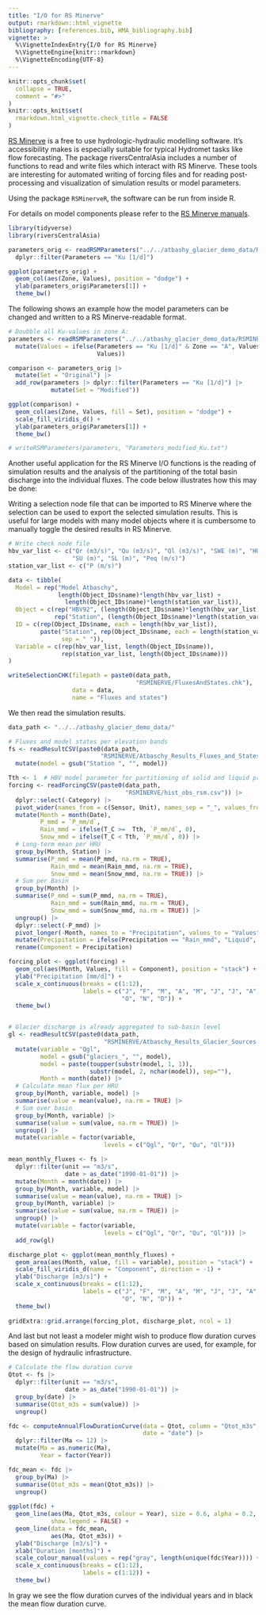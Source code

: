```yaml
---
title: "I/O for RS Minerve"
output: rmarkdown::html_vignette
bibliography: [references.bib, HMA_bibliography.bib]
vignette: >
  %\VignetteIndexEntry{I/O for RS Minerve}
  %\VignetteEngine{knitr::rmarkdown}
  %\VignetteEncoding{UTF-8}
---
```


```r
knitr::opts_chunk$set(
  collapse = TRUE,
  comment = "#>"
)
knitr::opts_knit$set(
  rmarkdown.html_vignette.check_title = FALSE
)
```

[RS Minerve](https://crealp.ch/rs-minerve/){target="_blank"} is a free to use hydrologic-hydraulic modelling software. It's accessibility makes is especially suitable for typical Hydromet tasks like flow forecasting. The package riversCentralAsia includes a number of functions to read and write files which interact with RS Minerve. 
These tools are interesting for automated writing of forcing files and for reading post-processing and visualization of simulation results or model parameters. 

Using the package `RSMinerveR`, the software can be run from inside R. 

For details on model components please refer to the [RS Minerve manuals](https://crealp.github.io/rsminerve-releases/){target="_blank"}. 

```r
library(tidyverse)
library(riversCentralAsia)

parameters_orig <- readRSMParameters("../../atbashy_glacier_demo_data/RSMINERVE/Atbaschy_PAR_postCal.txt") |> 
  dplyr::filter(Parameters == "Ku [1/d]") 

ggplot(parameters_orig) + 
  geom_col(aes(Zone, Values), position = "dodge") + 
  ylab(parameters_orig$Parameters[1]) + 
  theme_bw()
```

The following shows an example how the model parameters can be changed and written to a RS Minerve-readable format. 

```r
# Doubble all Ku-values in zone A: 
parameters <- readRSMParameters("../../atbashy_glacier_demo_data/RSMINERVE/Atbaschy_PAR_postCal.txt") |> 
  mutate(Values = ifelse(Parameters == "Ku [1/d]" & Zone == "A", Values * 2, 
                         Values))

comparison <- parameters_orig |> 
  mutate(Set = "Original") |> 
  add_row(parameters |> dplyr::filter(Parameters == "Ku [1/d]") |> 
            mutate(Set = "Modified"))

ggplot(comparison) + 
  geom_col(aes(Zone, Values, fill = Set), position = "dodge") + 
  scale_fill_viridis_d() + 
  ylab(parameters_orig$Parameters[1]) + 
  theme_bw()

# writeRSMParameters(parameters, "Parameters_modified_Ku.txt")
```

Another useful application for the RS Minerve I/O functions is the reading of simulation results and the analysis of the partitioning of the total basin discharge into the individual fluxes. The code below illustrates how this may be done: 

Writing a selection node file that can be imported to RS Minerve where the selection can be used to export the selected simulation results. This is useful for large models with many model objects where it is cumbersome to manually toggle the desired results in RS Minerve.  

```r
# Write check node file
hbv_var_list <- c("Qr (m3/s)", "Qu (m3/s)", "Ql (m3/s)", "SWE (m)", "HUM (m)", 
                  "SU (m)", "SL (m)", "Peq (m/s)")
station_var_list <- c("P (m/s)")

data <- tibble(
  Model = rep("Model Atbaschy", 
              length(Object_IDs$name)*length(hbv_var_list) + 
                length(Object_IDs$name)*length(station_var_list)), 
  Object = c(rep("HBV92", (length(Object_IDs$name)*length(hbv_var_list))),
             rep("Station", (length(Object_IDs$name)*length(station_var_list)))), 
  ID = c(rep(Object_IDs$name, each = length(hbv_var_list)), 
         paste("Station", rep(Object_IDs$name, each = length(station_var_list)), 
               sep = " ")), 
  Variable = c(rep(hbv_var_list, length(Object_IDs$name)), 
               rep(station_var_list, length(Object_IDs$name)))
)

writeSelectionCHK(filepath = paste0(data_path, 
                                    "RSMINERVE/FluxesAndStates.chk"), 
                  data = data, 
                  name = "Fluxes and states")
```

We then read the simulation results. 

```r

data_path <- "../../atbashy_glacier_demo_data/"

# Fluxes and model states per elevation bands
fs <- readResultCSV(paste0(data_path, 
                          "RSMINERVE/Atbaschy_Results_Fluxes_and_States.csv")) |> 
  mutate(model = gsub("Station ", "", model))

Tth <- 1  # HBV model parameter for partitioning of solid and liquid precipitation
forcing <- readForcingCSV(paste0(data_path, 
                                 "RSMINERVE/hist_obs_rsm.csv")) |> 
  dplyr::select(-Category) |> 
  pivot_wider(names_from = c(Sensor, Unit), names_sep = "_", values_from = Value)  |> 
  mutate(Month = month(Date), 
         P_mmd = `P_mm/d`, 
         Rain_mmd = ifelse(T_C >=  Tth, `P_mm/d`, 0), 
         Snow_mmd = ifelse(T_C < Tth, `P_mm/d`, 0)) |> 
  # Long-term mean per HRU  
  group_by(Month, Station) |> 
  summarise(P_mmd = mean(P_mmd, na.rm = TRUE), 
            Rain_mmd = mean(Rain_mmd, na.rm = TRUE), 
            Snow_mmd = mean(Snow_mmd, na.rm = TRUE)) |> 
  # Sum per Basin
  group_by(Month) |> 
  summarise(P_mmd = sum(P_mmd, na.rm = TRUE), 
            Rain_mmd = sum(Rain_mmd, na.rm = TRUE), 
            Snow_mmd = sum(Snow_mmd, na.rm = TRUE)) |> 
  ungroup() |> 
  dplyr::select(-P_mmd) |> 
  pivot_longer(-Month, names_to = "Precipitation", values_to = "Values") |> 
  mutate(Precipitation = ifelse(Precipitation == "Rain_mmd", "Liquid", "Solid")) |> 
  rename(Component = Precipitation)

forcing_plot <- ggplot(forcing) + 
  geom_col(aes(Month, Values, fill = Component), position = "stack") + 
  ylab("Precipitation [mm/d]") + 
  scale_x_continuous(breaks = c(1:12), 
                     labels = c("J", "F", "M", "A", "M", "J", "J", "A", "S", 
                                "O", "N", "D")) + 
  theme_bw()


# Glacier discharge is already aggregated to sub-basin level 
gl <- readResultCSV(paste0(data_path, 
                           "RSMINERVE/Atbaschy_Results_Glacier_Sources.csv")) |>
  mutate(variable = "Qgl", 
         model = gsub("glaciers_", "", model), 
         model = paste(toupper(substr(model, 1, 1)), 
                       substr(model, 2, nchar(model)), sep=""), 
         Month = month(date)) |> 
  # Calculate mean flux per HRU
  group_by(Month, variable, model) |> 
  summarise(value = mean(value), na.rm = TRUE) |>
  # Sum over basin
  group_by(Month, variable) |> 
  summarise(value = sum(value, na.rm = TRUE)) |> 
  ungroup() |> 
  mutate(variable = factor(variable, 
                           levels = c("Qgl", "Qr", "Qu", "Ql")))

mean_monthly_fluxes <- fs |> 
  dplyr::filter(unit == "m3/s", 
                date > as_date("1990-01-01")) |> 
  mutate(Month = month(date)) |> 
  group_by(Month, variable, model) |> 
  summarise(value = mean(value), na.rm = TRUE) |> 
  group_by(Month, variable) |> 
  summarise(value = sum(value, na.rm = TRUE)) |> 
  ungroup() |> 
  mutate(variable = factor(variable, 
                           levels = c("Qgl", "Qr", "Qu", "Ql"))) |> 
  add_row(gl)

discharge_plot <- ggplot(mean_monthly_fluxes) + 
  geom_area(aes(Month, value, fill = variable), position = "stack") + 
  scale_fill_viridis_d(name = "Component", direction = -1) +
  ylab("Discharge [m3/s]") + 
  scale_x_continuous(breaks = c(1:12), 
                     labels = c("J", "F", "M", "A", "M", "J", "J", "A", "S", 
                                "O", "N", "D")) + 
  theme_bw()
  
gridExtra::grid.arrange(forcing_plot, discharge_plot, ncol = 1)
```

And last but not least a modeler might wish to produce flow duration curves based on simulation results. Flow duration curves are used, for example, for the design of hydraulic infrastructure.

```r
# Calculate the flow duration curve
Qtot <- fs |> 
  dplyr::filter(unit == "m3/s", 
                date > as_date("1990-01-01")) |> 
  group_by(date) |> 
  summarise(Qtot_m3s = sum(value)) |> 
  ungroup()

fdc <- computeAnnualFlowDurationCurve(data = Qtot, column = "Qtot_m3s", 
                                      date = "date") |> 
  dplyr::filter(Ma <= 12) |> 
  mutate(Ma = as.numeric(Ma), 
         Year = factor(Year))

fdc_mean <- fdc |> 
  group_by(Ma) |> 
  summarise(Qtot_m3s = mean(Qtot_m3s)) |> 
  ungroup()
  
ggplot(fdc) + 
  geom_line(aes(Ma, Qtot_m3s, colour = Year), size = 0.6, alpha = 0.2,
            show.legend = FALSE) + 
  geom_line(data = fdc_mean, 
            aes(Ma, Qtot_m3s)) + 
  ylab("Discharge [m3/s]") + 
  xlab("Duration [months]") + 
  scale_colour_manual(values = rep("gray", length(unique(fdc$Year)))) + 
  scale_x_continuous(breaks = c(1:12), 
                     labels = c(1:12)) + 
  theme_bw()
```

In gray we see the flow duration curves of the individual years and in black the mean flow duration curve.


